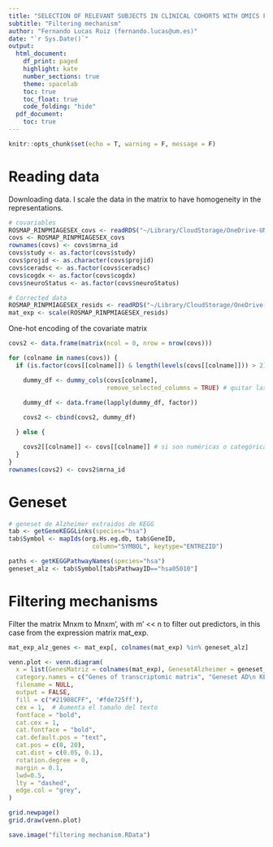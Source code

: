 ```yaml
---
title: "SELECTION OF RELEVANT SUBJECTS IN CLINICAL COHORTS WITH OMICS FOR TRANSLATIONAL APPLICATION"
subtitle: "Filtering mechanism"
author: "Fernando Lucas Ruiz (fernando.lucas@um.es)"
date: "`r Sys.Date()`"
output:
  html_document:
    df_print: paged
    highlight: kate
    number_sections: true
    theme: spacelab
    toc: true
    toc_float: true
    code_folding: "hide"
  pdf_document:
    toc: true
---
```


```r
knitr::opts_chunk$set(echo = T, warning = F, message = F)
```

# Reading data

Downloading data. I scale the data in the matrix to have homogeneity in the representations.

```r
# covariables
ROSMAP_RINPMIAGESEX_covs <- readRDS("~/Library/CloudStorage/OneDrive-UNIVERSIDADDEMURCIA/Documentos/Fernando/Master Bioinformatica/TFM/datos/ROSMAP_RINPMIAGESEX_covs.rds")
covs <- ROSMAP_RINPMIAGESEX_covs
rownames(covs) <- covs$mrna_id
covs$study <- as.factor(covs$study)
covs$projid <- as.character(covs$projid)
covs$ceradsc <- as.factor(covs$ceradsc)
covs$cogdx <- as.factor(covs$cogdx)
covs$neuroStatus <- as.factor(covs$neuroStatus)

# Corrected data
ROSMAP_RINPMIAGESEX_resids <- readRDS("~/Library/CloudStorage/OneDrive-UNIVERSIDADDEMURCIA/Documentos/Fernando/Master Bioinformatica/TFM/datos/ROSMAP_RINPMIAGESEX_resids.rds")
mat_exp <- scale(ROSMAP_RINPMIAGESEX_resids)
```

One-hot encoding of the covariate matrix

```r
covs2 <- data.frame(matrix(ncol = 0, nrow = nrow(covs))) 

for (colname in names(covs)) {
  if (is.factor(covs[[colname]]) & length(levels(covs[[colname]])) > 2) {

    dummy_df <- dummy_cols(covs[colname], 
                           remove_selected_columns = TRUE) # quitar las variables iniciales
    
    dummy_df <- data.frame(lapply(dummy_df, factor))

    covs2 <- cbind(covs2, dummy_df)

  } else {

    covs2[[colname]] <- covs[[colname]] # si son numéricas o categóricas binarias, las añadimos igual
  }
}
rownames(covs2) <- covs2$mrna_id
```

# Geneset

```r
# geneset de Alzheimer extraidos de KEGG
tab <- getGeneKEGGLinks(species="hsa")
tab$Symbol <- mapIds(org.Hs.eg.db, tab$GeneID,
                       column="SYMBOL", keytype="ENTREZID")

paths <- getKEGGPathwayNames(species="hsa")
geneset_alz <- tab$Symbol[tab$PathwayID=="hsa05010"]
```


# Filtering mechanisms

Filter the matrix Mnxm to Mnxm', with m' << n to filter out predictors, in this case from the expression matrix mat_exp. 

```r
mat_exp_alz_genes <- mat_exp[, colnames(mat_exp) %in% geneset_alz]
```

```r
venn.plot <- venn.diagram(
  x = list(GenesMatriz = colnames(mat_exp), GenesetAlzheimer = geneset_alz),
  category.names = c("Genes of transcriptomic matrix", "Geneset AD\n KEGG"),
  filename = NULL,
  output = FALSE, 
  fill = c("#21908CFF", '#fde725ff'),
  cex = 1,  # Aumenta el tamaño del texto
  fontface = "bold",
  cat.cex = 1, 
  cat.fontface = "bold",
  cat.default.pos = "text",
  cat.pos = c(0, 20), 
  cat.dist = c(0.05, 0.1),
  rotation.degree = 0, 
  margin = 0.1, 
  lwd=0.5,
  lty = "dashed", 
  edge.col = "grey", 
)

grid.newpage() 
grid.draw(venn.plot)
```

```r
save.image("filtering mechanism.RData")
```


